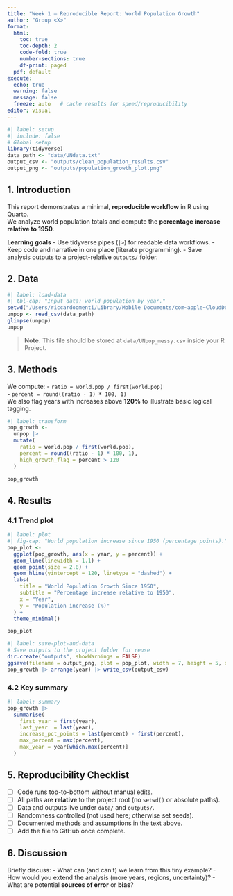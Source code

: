 ```yaml
---
title: "Week 1 — Reproducible Report: World Population Growth"
author: "Group <X>"
format:
  html:
    toc: true
    toc-depth: 2
    code-fold: true
    number-sections: true
    df-print: paged
  pdf: default
execute:
  echo: true
  warning: false
  message: false
  freeze: auto   # cache results for speed/reproducibility
editor: visual
---
```


```r
#| label: setup
#| include: false
# Global setup
library(tidyverse)
data_path <- "data/UNdata.txt"
output_csv <- "outputs/clean_population_results.csv"
output_png <- "outputs/population_growth_plot.png"
```

## 1. Introduction

This report demonstrates a minimal, **reproducible workflow** in R using Quarto.\
We analyze world population totals and compute the **percentage increase relative to 1950**.

**Learning goals** - Use tidyverse pipes (`|>`) for readable data workflows. - Keep code and narrative in one place (literate programming). - Save analysis outputs to a project-relative `outputs/` folder.

## 2. Data

```r
#| label: load-data
#| tbl-cap: "Input data: world population by year."
setwd("/Users/riccardoomenti/Library/Mobile Documents/com~apple~CloudDocs/BDSS_Labs/BDSS_labs/Lab1/")
unpop <- read_csv(data_path)
glimpse(unpop)
unpop
```

> **Note.** This file should be stored at `data/UNpop_messy.csv` inside your R Project.

## 3. Methods

We compute: - `ratio = world.pop / first(world.pop)`\
- `percent = round((ratio - 1) * 100, 1)`\
We also flag years with increases above **120%** to illustrate basic logical tagging.

```r
#| label: transform
pop_growth <-
  unpop |>
  mutate(
    ratio = world.pop / first(world.pop),
    percent = round((ratio - 1) * 100, 1),
    high_growth_flag = percent > 120
  )

pop_growth
```

## 4. Results

### 4.1 Trend plot

```r
#| label: plot
#| fig-cap: "World population increase since 1950 (percentage points)."
pop_plot <-
  ggplot(pop_growth, aes(x = year, y = percent)) +
  geom_line(linewidth = 1.1) +
  geom_point(size = 2.8) +
  geom_hline(yintercept = 120, linetype = "dashed") +
  labs(
    title = "World Population Growth Since 1950",
    subtitle = "Percentage increase relative to 1950",
    x = "Year",
    y = "Population increase (%)"
  ) +
  theme_minimal()

pop_plot
```

```r
#| label: save-plot-and-data
# Save outputs to the project folder for reuse
dir.create("outputs", showWarnings = FALSE)
ggsave(filename = output_png, plot = pop_plot, width = 7, height = 5, dpi = 300)
pop_growth |> arrange(year) |> write_csv(output_csv)
```

### 4.2 Key summary

```r
#| label: summary
pop_growth |>
  summarise(
    first_year = first(year),
    last_year  = last(year),
    increase_pct_points = last(percent) - first(percent),
    max_percent = max(percent),
    max_year = year[which.max(percent)]
  )
```

## 5. Reproducibility Checklist

-   [ ] Code runs top-to-bottom without manual edits.\
-   [ ] All paths are **relative** to the project root (no `setwd()` or absolute paths).\
-   [ ] Data and outputs live under `data/` and `outputs/`.\
-   [ ] Randomness controlled (not used here; otherwise set seeds).\
-   [ ] Documented methods and assumptions in the text above.\
-   [ ] Add the file to GitHub once complete.

## 6. Discussion

Briefly discuss: - What can (and can’t) we learn from this tiny example? - How would you extend the analysis (more years, regions, uncertainty)? - What are potential **sources of error** or **bias**?
